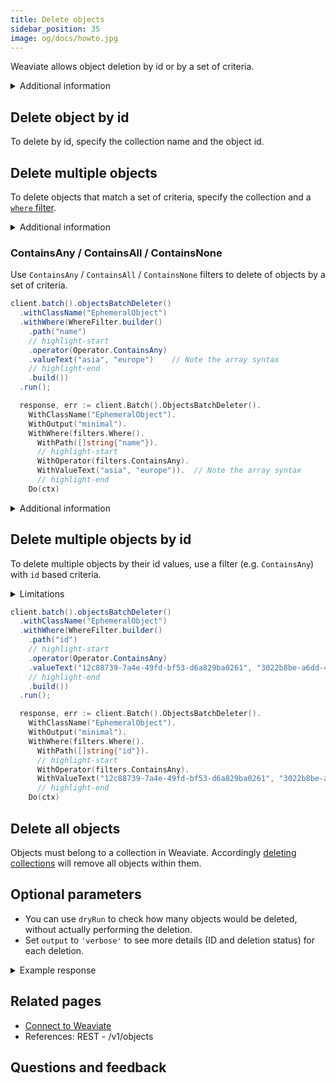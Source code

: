 ```yaml
---
title: Delete objects
sidebar_position: 35
image: og/docs/howto.jpg
---
```






Weaviate allows object deletion by id or by a set of criteria.



<details>
  <summary>Additional information</summary>

  - To delete objects, you must provide the collection name as well as identifying criteria (e.g. object id or filters).
  - For [multi-tenancy](../concepts/data.md#multi-tenancy) collections, you will also need to specify the tenant name when deleting objects. See [Manage data: multi-tenancy operations]( ../manage-collections/multi-tenancy.mdx) for details on how.
  <br/>

  <RestObjectsCRUDClassnameNote/>

</details>


## Delete object by id

To delete by id, specify the collection name and the object id.

<Tabs groupId="languages">
  <TabItem value="py" label="Python">
    <FilteredTextBlock
      text={PyCode}
      startMarker="# START DeleteObject"
      endMarker="# END DeleteObject"
      language="py"
    />
  </TabItem>

  <TabItem value="js" label="JS/TS">
    <FilteredTextBlock
      text={TSCode}
      startMarker="// START DeleteObject"
      endMarker="// END DeleteObject"
      language="ts"
    />
  </TabItem>


  <TabItem value="java" label="Java">
    <FilteredTextBlock
      text={JavaCode}
      startMarker="// START DeleteObject"
      endMarker="// END DeleteObject"
      language="java"
    />
  </TabItem>

  <TabItem value="go" label="Go">
    <FilteredTextBlock
      text={GoCode}
      startMarker="// START DeleteObject"
      endMarker="// END DeleteObject"
      language="go"
    />
  </TabItem>
  <TabItem value="csharp" label="C#">
    <FilteredTextBlock
      text={CSharpCode}
      startMarker="// START DeleteObject"
      endMarker="// END DeleteObject"
      language="csharp"
    />
  </TabItem>
</Tabs>


<!-- ## Error handling

If the id doesn't exist in the specified class, a 404 error will be returned.

You can handle errors as follows:

<Tabs groupId="languages">
  <TabItem value="py" label="Python">
    <FilteredTextBlock
      text={PyCode}
      startMarker="# START DeleteError"
      endMarker="# END DeleteError"
      language="py"
    />
  </TabItem>

</Tabs> -->


## Delete multiple objects

To delete objects that match a set of criteria, specify the collection and a [`where` filter](../search/similarity.md).

<Tabs groupId="languages">
  <TabItem value="py" label="Python">
    <FilteredTextBlock
      text={PyCode}
      startMarker="# START DeleteBatch"
      endMarker="# END DeleteBatch"
      language="py"
    />
  </TabItem>


  <TabItem value="js" label="JS/TS">
    <FilteredTextBlock
      text={TSCode}
      startMarker="// START DeleteBatch"
      endMarker="// END DeleteBatch"
      language="ts"
    />
  </TabItem>


  <TabItem value="java" label="Java">
    <FilteredTextBlock
      text={JavaCode}
      startMarker="// START DeleteBatch"
      endMarker="// END DeleteBatch"
      language="java"
    />
  </TabItem>

  <TabItem value="go" label="Go">
    <FilteredTextBlock
      text={GoCode}
      startMarker="// START DeleteBatch"
      endMarker="// END DeleteBatch"
      language="go"
    />
  </TabItem>
</Tabs>

<details>
  <summary>
    Additional information
  </summary>

- There is a configurable [maximum limit (QUERY_MAXIMUM_RESULTS)](/deploy/configuration/env-vars/index.md#general) on the number of objects that can be deleted in a single query (default 10,000). To delete more objects than the limit, re-run the query.

</details>


### ContainsAny / ContainsAll / ContainsNone

Use `ContainsAny` / `ContainsAll` / `ContainsNone` filters to delete of objects by a set of criteria.

<Tabs groupId="languages">
  <TabItem value="py" label="Python">
    <FilteredTextBlock
      text={PyCode}
      startMarker="# START DeleteContains"
      endMarker="# END DeleteContains"
      language="py"
    />
  </TabItem>


  <TabItem value="js" label="JS/TS">
    <FilteredTextBlock
        text={TSCode}
        startMarker="// START DeleteContain"
        endMarker="// END DeleteContain"
        language="ts"
      />
  </TabItem>


  <TabItem value="java" label="Java">

```java
client.batch().objectsBatchDeleter()
  .withClassName("EphemeralObject")
  .withWhere(WhereFilter.builder()
    .path("name")
    // highlight-start
    .operator(Operator.ContainsAny)
    .valueText("asia", "europe")    // Note the array syntax
    // highlight-end
    .build())
  .run();
```

  </TabItem>
  <TabItem value="go" label="Go">

```go
  response, err := client.Batch().ObjectsBatchDeleter().
    WithClassName("EphemeralObject").
    WithOutput("minimal").
    WithWhere(filters.Where().
      WithPath([]string{"name"}).
      // highlight-start
      WithOperator(filters.ContainsAny).
      WithValueText("asia", "europe")).  // Note the array syntax
      // highlight-end
    Do(ctx)
```

  </TabItem>
</Tabs>

<details>
  <summary>Additional information</summary>

This feature was added in Weaviate `v1.21`.

</details>


## Delete multiple objects by id

To delete multiple objects by their id values, use a filter (e.g. `ContainsAny`) with `id` based criteria.

<details>
  <summary>Limitations</summary>

There is an upper limit (`QUERY_MAXIMUM_RESULTS`) to how many objects can be deleted using a single query. This protects against unexpected memory surges and very-long-running requests which would be prone to client-side timeouts or network interruptions.

Objects are deleted in the same order that they would be fetched, by order of UUID. To delete more objects than the limit, run the same query multiple times until no objects are matched anymore.

The default `QUERY_MAXIMUM_RESULTS` value is 10,000. This may be configurable, e.g. in [the environment variables](/deploy/configuration/env-vars/index.md).

</details>

<Tabs groupId="languages">
  <TabItem value="py" label="Python">
    <FilteredTextBlock
      text={PyCode}
      startMarker="# START DeleteByIDBatch"
      endMarker="# END DeleteByIDBatch"
      language="py"
    />
  </TabItem>


  <TabItem value="js" label="JS/TS">
    <FilteredTextBlock
          text={TSCode}
          startMarker="// START DeleteByIDBatch"
          endMarker="// END DeleteByIDBatch"
          language="ts"
        />
  </TabItem>


  <TabItem value="java" label="Java">

```java
client.batch().objectsBatchDeleter()
  .withClassName("EphemeralObject")
  .withWhere(WhereFilter.builder()
    .path("id")
    // highlight-start
    .operator(Operator.ContainsAny)
    .valueText("12c88739-7a4e-49fd-bf53-d6a829ba0261", "3022b8be-a6dd-4ef4-b213-821f65cee53b", "30de68c1-dd53-4bed-86ea-915f34faea63")    // Note the array syntax
    // highlight-end
    .build())
  .run();
```

  </TabItem>
  <TabItem value="go" label="Go">

```go
  response, err := client.Batch().ObjectsBatchDeleter().
    WithClassName("EphemeralObject").
    WithOutput("minimal").
    WithWhere(filters.Where().
      WithPath([]string{"id"}).
      // highlight-start
      WithOperator(filters.ContainsAny).
      WithValueText("12c88739-7a4e-49fd-bf53-d6a829ba0261", "3022b8be-a6dd-4ef4-b213-821f65cee53b", "30de68c1-dd53-4bed-86ea-915f34faea63")).  // Note the array syntax
      // highlight-end
    Do(ctx)
```

  </TabItem>
</Tabs>

## Delete all objects

Objects must belong to a collection in Weaviate. Accordingly [deleting collections](../manage-collections/collection-operations.mdx#delete-a-collection) will remove all objects within them.

## Optional parameters

- You can use `dryRun` to check how many objects would be deleted, without actually performing the deletion.
- Set `output` to `'verbose'` to see more details (ID and deletion status) for each deletion.

<Tabs groupId="languages">
  <TabItem value="py" label="Python">
    <FilteredTextBlock
      text={PyCode}
      startMarker="# START DryRun"
      endMarker="# END DryRun"
      language="py"
    />
  </TabItem>


  <TabItem value="js" label="JS/TS">
    <FilteredTextBlock
      text={TSCode}
      startMarker="// START DryRun"
      endMarker="// END DryRun"
      language="ts"
    />
  </TabItem>


  <TabItem value="java" label="Java">
    <FilteredTextBlock
      text={JavaCode}
      startMarker="// START DryRun"
      endMarker="// END DryRun"
      language="java"
    />
  </TabItem>

  <TabItem value="go" label="Go">
    <FilteredTextBlock
      text={GoCode}
      startMarker="// START DryRun"
      endMarker="// END DryRun"
      language="go"
    />
  </TabItem>
</Tabs>


<details>
  <summary>Example response</summary>

It should produce a response like the one below:

<FilteredTextBlock
  text={PyCodeV3}
  startMarker="# START ResultsDryRun"
  endMarker="# END ResultsDryRun"
  language="json"
/>

</details>


## Related pages

- [Connect to Weaviate](/weaviate/connections/index.mdx)
- <SkipLink href="/weaviate/api/rest#tag/objects">References: REST - /v1/objects</SkipLink>

## Questions and feedback


<DocsFeedback/>

